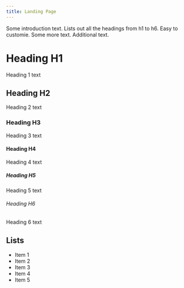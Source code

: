 ```yaml
---
title: Landing Page
---
```

Some introduction text. Lists out all the headings from h1 to h6. Easy to customie. Some more text. Additional text.

# Heading H1

Heading 1 text

## Heading H2

Heading 2 text

### Heading H3

Heading 3 text

#### Heading H4

Heading 4 text

##### Heading H5

Heading 5 text

###### Heading H6

Heading 6 text

## Lists

* Item 1
* Item 2
* Item 3
* Item 4
* Item 5
